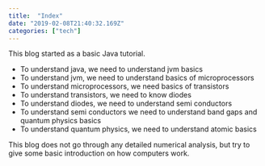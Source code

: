 ```yaml
---
title:  "Index"
date: "2019-02-08T21:40:32.169Z"
categories: ["tech"]
---
```


This blog started as a basic Java tutorial.

- To understand java, we need to understand jvm basics
- To understand jvm,  we need to understand basics of microprocessors
- To understand microprocessors, we need basics of transistors
- To understand transistors, we need to know diodes
- To understand diodes, we need to understand semi conductors
- To understand semi conductors we need to understand band gaps and quantum physics basics
- To understand quantum physics, we need to understand atomic basics

This blog does not go through any detailed numerical analysis, 
but try to give some basic introduction on how computers work.



